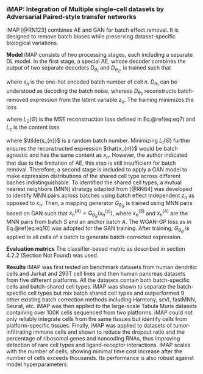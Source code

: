 
### iMAP: Integration of Multiple single-cell datasets by Adversarial Paired-style transfer networks {#imap}

iMAP [@RN123]<!--[67]--> combines AE and GAN for batch effect removal. It is designed to remove batch biases while preserving dataset-specific biological variations. 

**Model**  iMAP consists of two processing stages, each including a separate DL model. In the first stage, a special AE, whose decoder combines the output of two separate decoders $D_{\theta_{1}}$ and $D_{\theta_{2}}$, is trained such that

\begin{equation}
z_{n} = E_{\phi}; \hat{x}_{n}=D_{\theta}(z_{n},s_{n}) = ReLu(D_{\theta_{1}}(s_{n}) + D_{\theta_{2}}(z_{n}, s_{n})) (\#eq:eq23)
\end{equation}

where $s_{n}$ is the one-hot encoded batch number of cell $n$.  $D_{θ_{1}}$ can be understood as decoding the batch noise, whereas $D_{θ_{2}}$ reconstructs batch-removed expression from the latent variable $z_{n}$. The training minimizes the loss

\begin{equation}
L(\Theta)=L_{0}(\Theta)+\gamma L_{t}(\Theta) (\#eq:eq24)
\end{equation}

where  $L_{0}(\Theta)$ is the MSE reconstruction loss defined in Eq.\@ref(eq:eq7) and $L_{c}$ is the content loss

\begin{equation}
L_{t}(\Theta)= \sum_{n=1}^{N} \| z_{n}-E_{\phi}(D_{\theta}(z_{n},\tilde{s}_{n})) \|_{2}^{2} (\#eq:eq25)
\end{equation}

where $\tilde{s_{n}}$ is a random batch number. Minimizing $L_{t}(\Theta)$ further ensures the reconstructed expression $\hat{x_{n}}$ would be batch agnostic and has the same content as $x_{n}$. 
However, the author indicated that due to the limitation of AE, this step is still insufficient for batch removal. Therefore, a second stage is included to apply a GAN model to make expression distributions of the shared cell type across different baches indistinguishable. To identified the shared cell types, a mutual nearest neighbors (MNN) strategy adapted from [@RN84]<!--[28]--> was developed to identify MNN pairs across batches using batch effect independent  $z_{n}$ as opposed to $x_{n}$. Then, a mapping generator $G_{\theta_{G}}$ is trained using MNN pairs based on GAN such that $x_{n}^{(A)} =G_{\theta_{G}}(x_{n}^{(s)})$, where $x_{n}^{(S)}$ and $x_{n}^{(A)}$  are the MNN pairs from batch $S$ and an anchor batch $A$. The WGAN-GP loss as in Eq.\@ref(eq:eq10) was adopted for the GAN training. After training, $G_{\theta_{G}}$ is applied to all cells of a batch to generate batch-corrected expression.   

**Evaluation matrics** The classifier-based metric as described in section 4.2.2 (Section Not Found) was used.

**Results** iMAP was first tested on benchmark datasets from human dendritic cells and Jurkat and 293T cell lines and then human pancreas datasets from five different platforms. All the datasets contain both batch-specific cells and batch-shared cell types. iMAP was shown to separate the batch-specific cell types but mix batch shared cell types and outperformed 9 other existing batch correction methods including Harmony, scVI, fastMNN, Seurat, etc. iMAP was then applied to the large-scale Tabula Muris datasets containing over 100K cells sequenced from two platforms. iMAP could not only reliably integrate cells from the same tissues but identify cells from platform-specific tissues. Finally, iMAP was applied to datasets of tumor-infiltrating immune cells and shown to reduce the dropout ratio and the percentage of ribosomal genes and noncoding RNAs, thus improving detection of rare cell types and ligand-receptor interactions. iMAP scales with the number of cells, showing minimal time cost increase after the number of cells exceeds thousands. Its performance is also robust against model hyperparameters.











